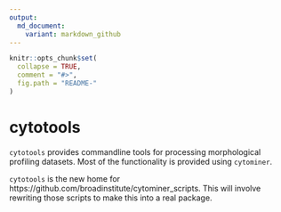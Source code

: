 ```yaml
---
output:
  md_document:
    variant: markdown_github
---
```


<!-- README.md is generated from README.Rmd. Please edit that file -->

```r
knitr::opts_chunk$set(
  collapse = TRUE,
  comment = "#>",
  fig.path = "README-"
)
```

# cytotools

`cytotools` provides commandline tools for processing morphological profiling datasets. Most of the functionality is provided using `cytominer`.

`cytotools` is the new home for https://github.com/broadinstitute/cytominer_scripts. 
This will involve rewriting those scripts to make this into a real package.

